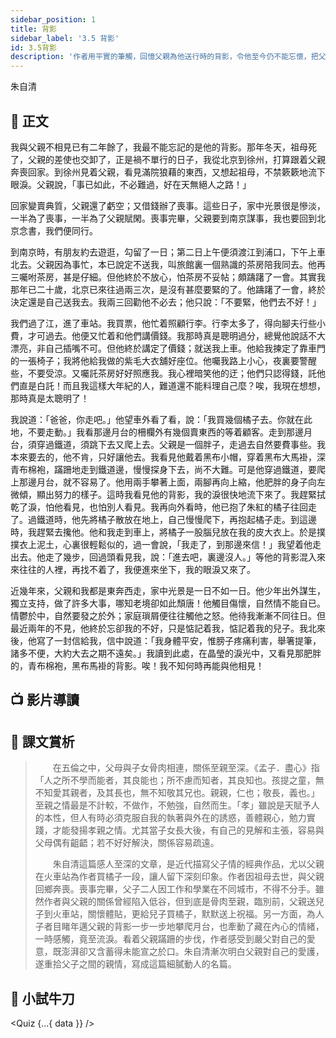 ```yaml
---
sidebar_position: 1
title: 背影
sidebar_label: '3.5 背影'
id: 3.5背影
description: '作者用平實的筆觸，回憶父親為他送行時的背影，令他至今仍不能忘懷，把父親對子女的慈愛和關懷表現得非常深刻。'
---
```


<p className='source-text'>朱自清</p>

## 📖 正文

<div className="main-text">

我與父親不相見已有二年餘了，我最不能忘記的是他的背影。那年冬天，祖母死了，父親的差使也交卸了，正是禍不單行的日子，我從北京到徐州，打算跟着父親奔喪回家。到徐州見着父親，看見滿院狼藉的東西，又想起祖母，不禁簌簌地流下眼淚。父親說，「事已如此，不必難過，好在天無絕人之路！」

回家變賣典質，父親還了虧空；又借錢辦了喪事。這些日子，家中光景很是慘淡，一半為了喪事，一半為了父親賦閑。喪事完畢，父親要到南京謀事，我也要回到北京念書，我們便同行。

到南京時，有朋友約去遊逛，勾留了一日；第二日上午便須渡江到浦口，下午上車北去。父親因為事忙，本已說定不送我，叫旅館裏一個熟識的茶房陪我同去。他再三囑咐茶房，甚是仔細。但他終於不放心，怕茶房不妥帖；頗躊躇了一會。其實我那年已二十歲，北京已來往過兩三次，是沒有甚麼要緊的了。他躊躇了一會，終於決定還是自己送我去。我兩三回勸他不必去；他只說：「不要緊，他們去不好！」

我們過了江，進了車站。我買票，他忙着照顧行李。行李太多了，得向腳夫行些小費，才可過去。他便又忙着和他們講價錢。我那時真是聰明過分，總覺他說話不大漂亮，非自己插嘴不可。但他終於講定了價錢；就送我上車。他給我揀定了靠車門的一張椅子；我將他給我做的紫毛大衣舖好座位。他囑我路上小心，夜裏要警醒些，不要受涼。又囑託茶房好好照應我。我心裡暗笑他的迂；他們只認得錢，託他們直是白託！而且我這樣大年紀的人，難道還不能料理自己麼？唉，我現在想想，那時真是太聰明了！

我說道：「爸爸，你走吧。」他望車外看了看，說：「我買幾個橘子去。你就在此地，不要走動。」我看那邊月台的柵欄外有幾個賣東西的等着顧客。走到那邊月台，須穿過鐵道，須跳下去又爬上去。父親是一個胖子，走過去自然要費事些。我本來要去的，他不肯，只好讓他去。我看見他戴着黑布小帽，穿着黑布大馬褂，深青布棉袍，蹣跚地走到鐵道邊，慢慢探身下去，尚不大難。可是他穿過鐵道，要爬上那邊月台，就不容易了。他用兩手攀著上面，兩腳再向上縮，他肥胖的身子向左微傾，顯出努力的樣子。這時我看見他的背影，我的淚很快地流下來了。我趕緊拭乾了淚，怕他看見，也怕別人看見。我再向外看時，他已抱了朱紅的橘子往回走了。過鐵道時，他先將橘子散放在地上，自己慢慢爬下，再抱起橘子走。到這邊時，我趕緊去攙他。他和我走到車上，將橘子一股腦兒放在我的皮大衣上。於是撲撲衣上泥土，心裏很輕鬆似的，過一會說，「我走了，到那邊來信！」我望着他走出去。他走了幾步，回過頭看見我，說：「進去吧，裏邊沒人。」等他的背影混入來來往往的人裡，再找不着了，我便進來坐下，我的眼淚又來了。

近幾年來，父親和我都是東奔西走，家中光景是一日不如一日。他少年出外謀生，獨立支持，做了許多大事，哪知老境卻如此頹唐！他觸目傷懷，自然情不能自已。情鬱於中，自然要發之於外；家庭瑣屑便往往觸他之怒。他待我漸漸不同往日。但最近兩年的不見，他終於忘卻我的不好，只是惦記着我，惦記着我的兒子。我北來後，他寫了一封信給我，信中說道：「我身體平安，惟膀子疼痛利害，舉箸提筆，諸多不便，大約大去之期不遠矣。」我讀到此處，在晶瑩的淚光中，又看見那肥胖的，青布棉袍，黑布馬褂的背影。唉！我不知何時再能與他相見！

</div>

<!-- ## 💬 字詞解釋

<details>
  <summary>展開文言字詞</summary>

<span className="py-circle">粵</span> []，[]。

</details> -->

## 📺 影片導讀

<Tabs>
  <TabItem value='學習動畫' default>
    <Youtube id='NYWtSd80h8s' />
  </TabItem>
  <TabItem value='作者動畫'>
    <Youtube id='xqF91QyE6Ho' />
  </TabItem>
  <TabItem value='作家剪影'>
    <Youtube id='Lhfy2VbrJ-w' />
  </TabItem>
</Tabs>

## 🌈 課文賞析

> 　　在五倫之中，父母與子女骨肉相連，關係至親至深。《孟子．盡心》指「人之所不學而能者，其良能也；所不慮而知者，其良知也。孩提之童，無不知愛其親者，及其長也，無不知敬其兄也。親親，仁也；敬長，義也。」至親之情最是不計較，不做作，不勉強，自然而生。「孝」雖說是天賦予人的本性，但人有時必須克服自我的執著與外在的誘惑，善體親心，勉力實踐，才能發揚孝親之情。尤其當子女長大後，有自己的見解和主張，容易與父母偶有齟齬；若不好好解決，關係容易疏遠。
>
> 　　朱自清這篇感人至深的文章，是近代描寫父子情的經典作品，尤以父親在火車站為作者買橘子一段，讓人留下深刻印象。作者因祖母去世，與父親回鄉奔喪。喪事完畢，父子二人因工作和學業在不同城市，不得不分手。雖然作者與父親的關係曾經陷入低谷，但到底是骨肉至親，臨別前，父親送兒子到火車站，關懷體貼，更給兒子買橘子，默默送上祝福。另一方面，為人子者目睹年邁父親的背影一步一步地攀爬月台，也牽動了藏在內心的情緒，一時感觸，竟至流淚。看着父親蹣跚的步伐，作者感受到嚴父對自己的愛意，既澎湃卻又含蓄得未能宣之於口。朱自清漸次明白父親對自己的愛護，遂重拾父子之間的親情，寫成這篇細膩動人的名篇。

<!-- ## 📚 比較閱讀

<p className='source-text'></p>

<div className="translation-text">

</div> -->

## 🚀 小試牛刀


<Quiz {...{ data }} />

